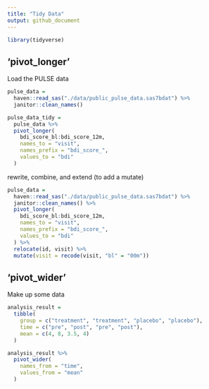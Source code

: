 ```yaml
---
title: "Tidy Data"
output: github_document
---
```


```r
library(tidyverse)
```


## 'pivot_longer'

Load the PULSE data

```r
pulse_data = 
  haven::read_sas("./data/public_pulse_data.sas7bdat") %>% 
  janitor::clean_names()
```


```r
pulse_data_tidy = 
  pulse_data %>%
  pivot_longer(
    bdi_score_bl:bdi_score_12m,
    names_to = "visit",
    names_prefix = "bdi_score_",
    values_to = "bdi"
  )
```


rewrite, combine, and extend (to add a mutate)

```r
pulse_data = 
  haven::read_sas("./data/public_pulse_data.sas7bdat") %>% 
  janitor::clean_names() %>% 
  pivot_longer(
    bdi_score_bl:bdi_score_12m,
    names_to = "visit",
    names_prefix = "bdi_score_",
    values_to = "bdi"
  ) %>%
  relocate(id, visit) %>% 
  mutate(visit = recode(visit, "bl" = "00m"))
```

## 'pivot_wider'

Make up some data

```r
analysis_result =
  tibble(
    group = c("treatment", "treatment", "placebo", "placebo"),
    time = c("pre", "post", "pre", "post"),
    mean = c(4, 8, 3.5, 4)
  )

analysis_result %>% 
  pivot_wider(
    names_from = "time",
    values_from = "mean"
  )
```


